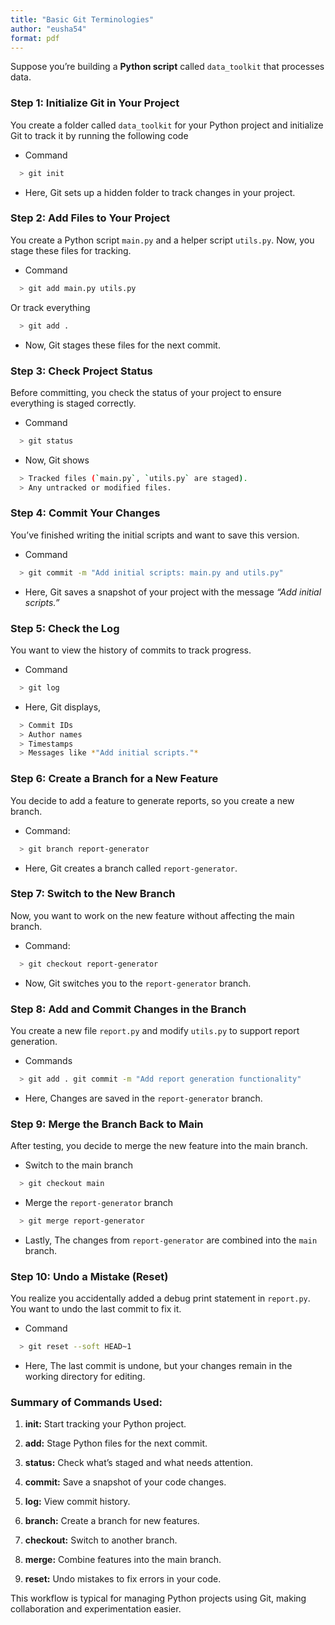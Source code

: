 ```yaml
---
title: "Basic Git Terminologies"
author: "eusha54"
format: pdf
---
```


Suppose you’re building a **Python script** called `data_toolkit` that processes data.

### **Step 1: Initialize Git in Your Project**

You create a folder called `data_toolkit` for your Python project and initialize Git to track it by running the following code

-   Command

``` bash
  > git init
```

-   Here, Git sets up a hidden folder to track changes in your project.

### **Step 2: Add Files to Your Project**

You create a Python script `main.py` and a helper script `utils.py`. Now, you stage these files for tracking.

-   Command

``` bash
  > git add main.py utils.py
```

Or track everything

``` bash
  > git add .
```

-   Now, Git stages these files for the next commit.

### **Step 3: Check Project Status**

Before committing, you check the status of your project to ensure everything is staged correctly.

-   Command

``` bash
  > git status
```

-   Now, Git shows

``` bash
  > Tracked files (`main.py`, `utils.py` are staged).
  > Any untracked or modified files.
```

### **Step 4: Commit Your Changes**

You’ve finished writing the initial scripts and want to save this version.

-   Command

``` bash
  > git commit -m "Add initial scripts: main.py and utils.py"
```

-   Here, Git saves a snapshot of your project with the message *"Add initial scripts."*

### **Step 5: Check the Log**

You want to view the history of commits to track progress.

-   Command

``` bash
  > git log
```

-   Here, Git displays,

``` bash
  > Commit IDs
  > Author names
  > Timestamps
  > Messages like *"Add initial scripts."*
```

### **Step 6: Create a Branch for a New Feature**

You decide to add a feature to generate reports, so you create a new branch.

-   Command:

``` bash
  > git branch report-generator
```

-   Here, Git creates a branch called `report-generator`.

### **Step 7: Switch to the New Branch**

Now, you want to work on the new feature without affecting the main branch.

-   Command:

``` bash
  > git checkout report-generator
```

-   Now, Git switches you to the `report-generator` branch.

### **Step 8: Add and Commit Changes in the Branch**

You create a new file `report.py` and modify `utils.py` to support report generation.

-   Commands

``` bash
  > git add . git commit -m "Add report generation functionality"
```

-   Here, Changes are saved in the `report-generator` branch.

### **Step 9: Merge the Branch Back to Main**

After testing, you decide to merge the new feature into the main branch.

-   Switch to the main branch

``` bash
  > git checkout main
```

-   Merge the `report-generator` branch

``` bash
  > git merge report-generator
```

-   Lastly, The changes from `report-generator` are combined into the `main` branch.

### **Step 10: Undo a Mistake (Reset)**

You realize you accidentally added a debug print statement in `report.py`. You want to undo the last commit to fix it.

-   Command

``` bash
  > git reset --soft HEAD~1
```

-   Here, The last commit is undone, but your changes remain in the working directory for editing.

### Summary of Commands Used:

1.  **init:** Start tracking your Python project.

2.  **add:** Stage Python files for the next commit.

3.  **status:** Check what’s staged and what needs attention.

4.  **commit:** Save a snapshot of your code changes.

5.  **log:** View commit history.

6.  **branch:** Create a branch for new features.

7.  **checkout:** Switch to another branch.

8.  **merge:** Combine features into the main branch.

9.  **reset:** Undo mistakes to fix errors in your code.

This workflow is typical for managing Python projects using Git, making collaboration and experimentation easier.
